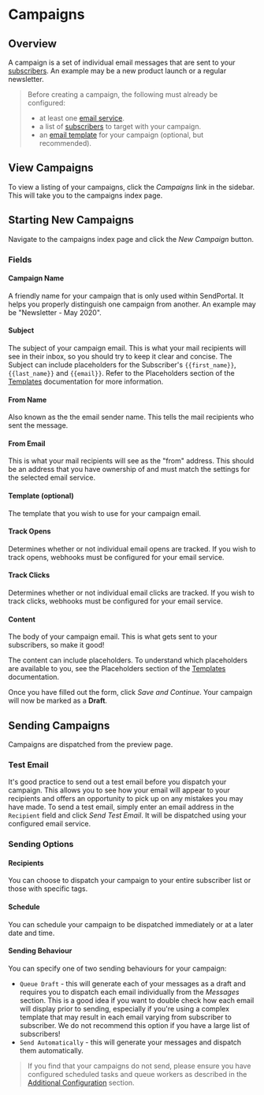 # Campaigns

## Overview

A campaign is a set of individual email messages that are sent to your [subscribers](/features/subscribers). An example may be a new product launch or a regular newsletter.

> Before creating a campaign, the following must already be configured:
> - at least one [email service](/email-services/introduction).
> - a list of [subscribers](/features/subscribers) to target with your campaign.
> - an [email template](/features/templates) for your campaign (optional, but recommended).

## View Campaigns

To view a listing of your campaigns, click the _Campaigns_ link in the sidebar. This will take you to the campaigns index page.

## Starting New Campaigns

Navigate to the campaigns index page and click the _New Campaign_ button.

### Fields

#### Campaign Name

A friendly name for your campaign that is only used within SendPortal. It helps you properly distinguish one campaign from another. An example may be "Newsletter - May 2020".

#### Subject

The subject of your campaign email. This is what your mail recipients will see in their inbox, so you should try to keep it clear and concise. The Subject can include placeholders for the Subscriber's `{{first_name}}`, `{{last_name}}` and `{{email}}`. Refer to the Placeholders section of the [Templates](/features/templates) documentation for more information.

#### From Name

Also known as the the email sender name. This tells the mail recipients who sent the message.

#### From Email

This is what your mail recipients will see as the "from" address. This should be an address that you have ownership of and must match the settings for the selected email service.

#### Template (optional)

The template that you wish to use for your campaign email.

#### Track Opens

Determines whether or not individual email opens are tracked. If you wish to track opens, webhooks must be configured for your email service.

#### Track Clicks

Determines whether or not individual email clicks are tracked. If you wish to track clicks, webhooks must be configured for your email service.

#### Content

The body of your campaign email. This is what gets sent to your subscribers, so make it good!

The content can include placeholders. To understand which placeholders are available to you, see the Placeholders section of the [Templates](/features/templates) documentation.

Once you have filled out the form, click _Save and Continue_. Your campaign will now be marked as a **Draft**.

## Sending Campaigns

Campaigns are dispatched from the preview page.

### Test Email

It's good practice to send out a test email before you dispatch your campaign. This allows you to see how your email will appear to your recipients and offers an opportunity to pick up on any mistakes you may have made. To send a test email, simply enter an email address in the `Recipient` field and click _Send Test Email_. It will be dispatched using your configured email service.

### Sending Options

#### Recipients

You can choose to dispatch your campaign to your entire subscriber list or those with specific tags.

#### Schedule

You can schedule your campaign to be dispatched immediately or at a later date and time.

#### Sending Behaviour

You can specify one of two sending behaviours for your campaign:

- `Queue Draft` - this will generate each of your messages as a draft and requires you to dispatch each email individually from the _Messages_ section. This is a good idea if you want to double check how each email will display prior to sending, especially if you're using a complex template that may result in each email varying from subscriber to subscriber. We do not recommend this option if you have a large list of subscribers!
- `Send Automatically` - this will generate your messages and dispatch them automatically.

> If you find that your campaigns do not send, please ensure you have configured scheduled tasks and queue workers as described in the [Additional Configuration](/configuration-and-setup#additional-configuration) section.